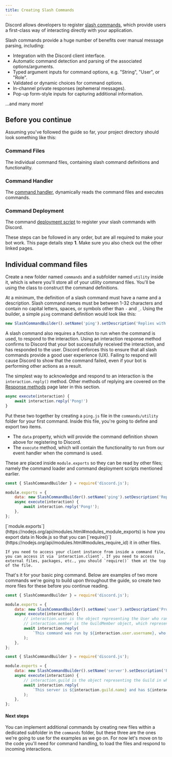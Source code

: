 ```yaml
---
title: Creating Slash Commands
---
```



Discord allows developers to register [slash commands](https://discord.com/developers/docs/interactions/application-commands), which provide users a first-class way of interacting directly with your application.

Slash commands provide a huge number of benefits over manual message parsing, including:

- Integration with the Discord client interface.
- Automatic command detection and parsing of the associated options/arguments.
- Typed argument inputs for command options, e.g. "String", "User", or "Role".
- Validated or dynamic choices for command options.
- In-channel private responses (ephemeral messages).
- Pop-up form-style inputs for capturing additional information.

...and many more!

## Before you continue

Assuming you've followed the guide so far, your project directory should look something like this:

<Files>
	<Folder name="discord-bot" defaultOpen>
		<Folder name="node_modules" defaultOpen />
		<File name="config.json" />
		<File name="index.js" />
		<File name="package-lock.json" />
		<File name="package.json" />
	</Folder>
</Files>

<Steps>
<Step>

### Command Files

The individual command files, containing slash command definitions and functionality.

</Step>
<Step>

### Command Handler

The [command handler](./handling-commands), dynamically reads the command files and executes commands.

</Step>
<Step>

### Command Deployment

The command [deployment script](./deploying-commands) to register your slash commands with Discord.

</Step>
</Steps>

These steps can be followed in any order, but are all required to make your bot work. This page details step **1**. Make sure you also check out the other linked pages.

## Individual command files

Create a new folder named `commands` and a subfolder named `utility` inside it, which is where you'll store all of your utility command files. You'll be using the class to construct the command definitions.

At a minimum, the definition of a slash command must have a name and a description. Slash command names must be between 1-32 characters and contain no capital letters, spaces, or symbols other than `-` and `_`. Using the builder, a simple `ping` command definition would look like this:

```js
new SlashCommandBuilder().setName('ping').setDescription('Replies with Pong!');
```

A slash command also requires a function to run when the command is used, to respond to the interaction. Using an interaction response method confirms to Discord that your bot successfully received the interaction, and has responded to the user. Discord enforces this to ensure that all slash commands provide a good user experience (UX). Failing to respond will cause Discord to show that the command failed, even if your bot is performing other actions as a result.

The simplest way to acknowledge and respond to an interaction is the `interaction.reply()` method. Other methods of replying are covered on the [Response methods](../slash-commands/response-methods) page later in this section.

```js
async execute(interaction) {
	await interaction.reply('Pong!')
}
```

Put these two together by creating a `ping.js` file in the `commands/utility` folder for your first command. Inside this file, you're going to define and export two items.

- The `data` property, which will provide the command definition shown above for registering to Discord.
- The `execute` method, which will contain the functionality to run from our event handler when the command is used.

These are placed inside `module.exports` so they can be read by other files; namely the command loader and command deployment scripts mentioned earlier.

```js title="commands/utility/ping.js"
const { SlashCommandBuilder } = require('discord.js');

module.exports = {
	data: new SlashCommandBuilder().setName('ping').setDescription('Replies with Pong!'),
	async execute(interaction) {
		await interaction.reply('Pong!');
	},
};
```

<Callout>
	[`module.exports`](https://nodejs.org/api/modules.html#modules_module_exports) is how you export data in Node.js so that you can [`require()`](https://nodejs.org/api/modules.html#modules_require_id) it in other files.

    If you need to access your client instance from inside a command file, you can access it via `interaction.client`. If you need to access external files, packages, etc., you should `require()` them at the top of the file.

</Callout>

That's it for your basic ping command. Below are examples of two more commands we're going to build upon throughout the guide, so create two more files for these before you continue reading.

```js tab="User" title="commands/utility/user.js"
const { SlashCommandBuilder } = require('discord.js');

module.exports = {
	data: new SlashCommandBuilder().setName('user').setDescription('Provides information about the user.'),
	async execute(interaction) {
		// interaction.user is the object representing the User who ran the command
		// interaction.member is the GuildMember object, which represents the user in the specific guild
		await interaction.reply(
			`This command was run by ${interaction.user.username}, who joined on ${interaction.member.joinedAt}.`,
		);
	},
};
```

```js tab="Server" title="commands/utility/server.js"
const { SlashCommandBuilder } = require('discord.js');

module.exports = {
	data: new SlashCommandBuilder().setName('server').setDescription('Provides information about the server.'),
	async execute(interaction) {
		// interaction.guild is the object representing the Guild in which the command was run
		await interaction.reply(
			`This server is ${interaction.guild.name} and has ${interaction.guild.memberCount} members.`,
		);
	},
};
```

#### Next steps

You can implement additional commands by creating new files within a dedicated subfolder in the `commands` folder, but these three are the ones we're going to use for the examples as we go on. For now let's move on to the code you'll need for command handling, to load the files and respond to incoming interactions.
